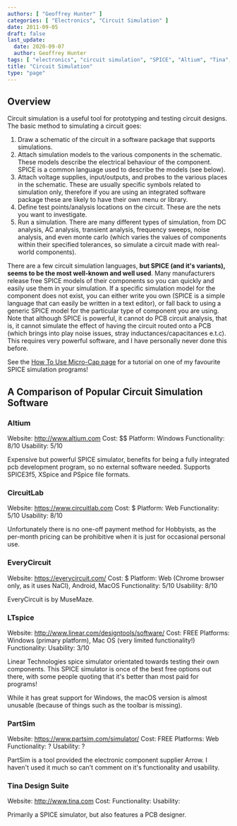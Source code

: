 ```yaml
---
authors: [ "Geoffrey Hunter" ]
categories: [ "Electronics", "Circuit Simulation" ]
date: 2011-09-05
draft: false
last_update:
  date: 2020-09-07
  author: Geoffrey Hunter
tags: [ "electronics", "circuit simulation", "SPICE", "Altium", "Tina", "LTspice", "EveryCircuit", "MuseMaze", "CircuitLab", "PartSim", "Arrow" ]
title: "Circuit Simulation"
type: "page"
---
```



## Overview

Circuit simulation is a useful tool for prototyping and testing circuit designs. The basic method to simulating a circuit goes:

1. Draw a schematic of the circuit in a software package that supports simulations.
1. Attach simulation models to the various components in the schematic. These models describe the electrical behaviour of the component. SPICE is a common language used to describe the models (see below).
1. Attach voltage supplies, input/outputs, and probes to the various places in the schematic. These are usually specific symbols related to simulation only, therefore if you are using an integrated software package these are likely to have their own menu or library.
1. Define test points/analysis locations on the circuit. These are the nets you want to investigate.
1. Run a simulation. There are many different types of simulation, from DC analysis, AC analysis, transient analysis, frequency sweeps, noise analysis, and even monte carlo (which varies the values of components within their specified tolerances, so simulate a circuit made with real-world components).

There are a few circuit simulation languages, **but SPICE (and it's variants), seems to be the most well-known and well used**. Many manufacturers release free SPICE models of their components so you can quickly and easily use them in your simulation. If a specific simulation model for the component does not exist, you can either write you own (SPICE is a simple language that can easily be written in a text editor), or fall back to using a generic SPICE model for the particular type of component you are using. Note that although SPICE is powerful, it cannot do PCB circuit analysis, that is, it cannot simulate the effect of having the circuit routed onto a PCB (which brings into play noise issues, stray inductances/capacitances e.t.c). This requires very powerful software, and I have personally never done this before.

See the [How To Use Micro-Cap page](/electronics/general/circuit-simulation/how-to-use-micro-cap/) for a tutorial on one of my favourite SPICE simulation programs!

## A Comparison of Popular Circuit Simulation Software

### Altium

Website: http://www.altium.com
Cost: $$
Platform: Windows
Functionality: 8/10
Usability: 5/10

Expensive but powerful SPICE simulator, benefits for being a fully integrated pcb development program, so no external software needed. Supports SPICE3f5, XSpice and PSpice file formats.

### CircuitLab

Website: https://www.circuitlab.com
Cost: $
Platform: Web
Functionality: 5/10
Usability: 8/10

Unfortunately there is no one-off payment method for Hobbyists, as the per-month pricing can be prohibitive when it is just for occasional personal use.

### EveryCircuit

Website: https://everycircuit.com/
Cost: $
Platform: Web (Chrome browser only, as it uses NaCl), Android, MacOS
Functionality: 5/10
Usability: 8/10

EveryCircuit is by MuseMaze. 

### LTspice

Website: http://www.linear.com/designtools/software/
Cost: FREE
Platforms: Windows (primary platform), Mac OS (very limited functionality!)
Functionality:
Usability: 3/10

Linear Technologies spice simulator orientated towards testing their own components. This SPICE simulator is once of the best free options out there, with some people quoting that it's better than most paid for programs!

While it has great support for Windows, the macOS version is almost unusable (because of things such as the toolbar is missing).

### PartSim

Website: https://www.partsim.com/simulator/
Cost: FREE
Platforms: Web
Functionality: ?
Usability: ?

PartSim is a tool provided the electronic component supplier Arrow. I haven't used it much so can't comment on it's functionality and usability.

### Tina Design Suite

Website: http://www.tina.com
Cost:
Functionality:
Usability:

Primarily a SPICE simulator, but also features a PCB designer.
